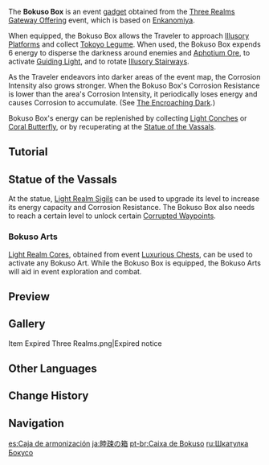 {{Item Infobox
|id           = 220049
|image        = Item Bokuso Box.png
|type         = Event Items
|invCategory  = Gadgets
|quality      = 4
|effect       = 
|description  = Use this to clear a certain area in Enkanomiya of the darkness' influence.<br>The name "Bokuso" is formed from "boku," meaning "to draw near to what is good," and "so," meaning "to shun that which is tainted."
|source1      = [[Three Realms Gateway Offering]] Event
|event        = Three Realms Gateway Offering
|reusable     = Yes
|usage        = Quick Use
|memento      = No
}}
The '''Bokuso Box''' is an event [[gadget]] obtained from the [[Three Realms Gateway Offering]] event, which is based on [[Enkanomiya]].

When equipped, the Bokuso Box allows the Traveler to approach [[Illusory Platforms]] and collect [[Tokoyo Legume]]. When used, the Bokuso Box expends 6 energy to disperse the darkness around enemies and [[Aphotium Ore]], to activate [[Guiding Light]], and to rotate [[Illusory Stairways]].

As the Traveler endeavors into darker areas of the event map, the Corrosion Intensity also grows stronger. When the Bokuso Box's Corrosion Resistance is lower than the area's Corrosion Intensity, it periodically loses energy and causes Corrosion to accumulate. (See [[The Encroaching Dark]].)

Bokuso Box's energy can be replenished by collecting [[Light Conch]]es or [[Coral Butterfly]], or by recuperating at the [[Statue of the Vassals]].

==Tutorial==
{{Tutorial
|image1 = Tutorial Bokuso Box 1.png
|text1  = In lightless Enkanomiya, some foes will be defended by the darkness and cannot be defeated by ordinary means. You can expend a certain amount of energy to use the Bokuso Box and disperse this aegis of unlight and deal a certain amount of DMG to such opponents.
|image2 = Tutorial Bokuso Box 2.png
|text2  = While exploring Enkanomiya, you can expend a certain amount of energy to use the Bokuso Box and disperse the darkness clinging to challenge arenas, treasure chests, and harvestable items. As the Bokuso Box is upgraded, it will become able to disperse more intense darkness.
}}

==Statue of the Vassals==
At the statue, [[Light Realm Sigil]]s can be used to upgrade its level to increase its energy capacity and Corrosion Resistance. The Bokuso Box also needs to reach a certain level to unlock certain [[Corrupted Waypoints]].
{{Transclude|Three Realms Gateway Offering|Bokuso Box}}

===Bokuso Arts===
[[Light Realm Cores]], obtained from event [[Luxurious Chests]], can be used to activate any Bokuso Art. While the Bokuso Box is equipped, the Bokuso Arts will aid in event exploration and combat.
{{Transclude|Three Realms Gateway Offering|Bokuso Arts}}

==Preview==
{{Preview
|file=Item Bokuso Box
|caption=Item used
}}

==Gallery==
<gallery>
Item Expired Three Realms.png|Expired notice
</gallery>

==Other Languages==
{{Other Languages
|en      = Bokuso Box
|zhs     = 睦疏之匣
|zhs_rm  = Mùshū zhī Xiá
|zht     = 睦疏之匣
|zht_rm  = Mùshū zhī Xiá
|zh_tl   = Mushu Box
|ja      = 睦疎の箱
|ja_rm   = Bokuso no Hako
|ja_tl   = Bokuso Box
|ja_note = See the item description for an explanation of the word made up for this item's name.
|ko      = 보쿠소의 함
|ko_rm   = Bokuso-ui Ham
|ko_tl   = Bokuso's Chest
|es      = Caja de armonización
|es_tl   = Harmonization Box
|fr      = Boîte de Bokuso
|fr_tl   = Bokuso Box
|ru      = Шкатулка Бокусо
|ru_tl   = Bokuso Case
|th      = กล่อง Bokuso
|th_rm   = Klong Bokuso
|th_tl   = Bokuso Box
|vi      = Hộp Bokuso
|vi_tl   = Bokuso Box
|de      = Bokuso-Kasten
|de_tl   = Bokuso Box
|id      = Bokuso Box
|pt      = Caixa de Bokuso
|pt_tl   = Box of Bokuso
}}

==Change History==
{{Change History|2.5}}

==Navigation==
{{Gadget Navbox}}

[[es:Caja de armonización]]
[[ja:睦疎の箱]]
[[pt-br:Caixa de Bokuso]]
[[ru:Шкатулка Бокусо]]